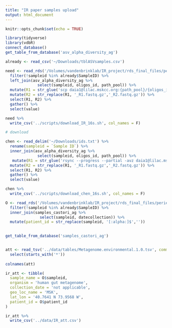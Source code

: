 ```yaml
---
title: "IR paper samples upload"
output: html_document
---
```


```r
knitr::opts_chunk$set(echo = TRUE)
```

```r
library(tidyverse)
library(vdbR)
connect_database()
get_table_from_database('asv_alpha_diversity_ag')
```

```r
already <- read_csv('~/Downloads/tblASVsamples.csv')

need <- read_rds('/Volumes/vandenbrinklab/IR_project/rds_final_files/periengr_samples.rds') %>% 
  filter(!sampleid %in% already$SampleID) %>% 
  left_join(asv_alpha_diversity_ag %>% 
              select(sampleid, oligos_id, path_pool)) %>% 
  mutate(R1 = str_glue('scp daia1@lilac.mskcc.org:{path_pool}/{oligos_id}_R1.fastq.gz /Users/daia1/Work/projects/MSS_pipeline-/scripts/upload_sample_NCBI/data/IR_16s')) %>% 
  mutate(R2 = str_replace(R1, '_R1.fastq.gz','_R2.fastq.gz')) %>% 
  select(R1, R2) %>% 
  gather() %>% 
  select(value)

need %>% 
  write_csv('../scripts/download_IR_16s.sh', col_names = F)

# download 
```

```r
chen <- read_delim('~/Downloads/ids.txt') %>% 
  rename(sampleid = `Sample ID`) %>% 
  inner_join(asv_alpha_diversity_ag %>% 
              select(sampleid, oligos_id, path_pool)) %>% 
   mutate(R1 = str_glue('rsync --progress --partial -avz daia1@lilac.mskcc.org:{path_pool}/{oligos_id}_R1.fastq.gz /Users/daia1/Work/projects/MSS_pipeline-/scripts/upload_sample_NCBI/data/chen')) %>% 
  mutate(R2 = str_replace(R1, '_R1.fastq.gz','_R2.fastq.gz')) %>% 
  select(R1, R2) %>% 
  gather() %>% 
  select(value)

chen %>% 
  write_csv('../scripts/download_chen_16s.sh', col_names = F)
```
```r
O <- read_rds('/Volumes/vandenbrinklab/IR_project/rds_final_files/periengr_samples.rds') %>% 
  filter(!sampleid %in% already$SampleID) %>% 
  inner_join(samples_castori_ag %>% 
               select(sampleid, datecollection)) %>% 
  mutate(patient_id = str_replace(sampleid, '[:alpha:]$',''))
  

get_table_from_database('samples_castori_ag')


att <- read_tsv('../data/tables/Metagenome.environmental.1.0.tsv', comment = '#')  %>% 
  select(starts_with('*'))
  
colnames(att)

ir_att <- tibble(
  sample_name = O$sampleid,
  organism = 'human gut metagenome',
  collection_date = 'not applicable',
  geo_loc_name = 'MSK',
  lat_lon = '40.7641 N 73.9568 W',
  patient_id = O$patient_id
)

ir_att %>% 
  write_csv('../data/IR_att.csv')
```

